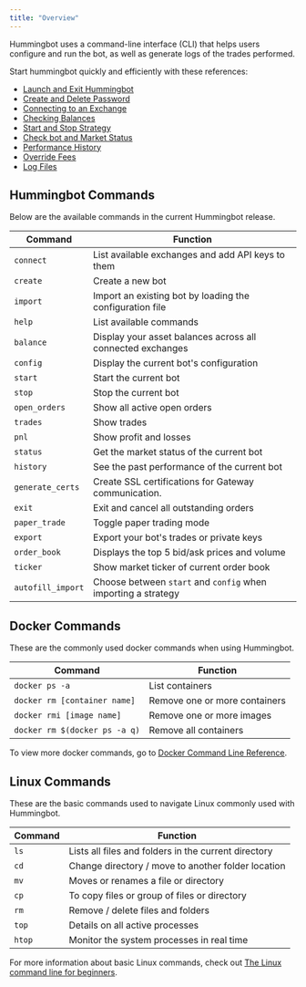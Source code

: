 ```yaml
---
title: "Overview"
---
```


Hummingbot uses a command-line interface (CLI) that helps users configure and run the bot, as well as generate logs of the trades performed.

Start hummingbot quickly and efficiently with these references:

- [Launch and Exit Hummingbot](/operation/launch-exit)
- [Create and Delete Password](/operation/password/)
- [Connecting to an Exchange](/operation/connect-exchange)
- [Checking Balances](/operation/balances)
- [Start and Stop Strategy](/operation/start-stop)
- [Check bot and Market Status](/operation/checking-status)
- [Performance History](/operation/performance-history)
- [Override Fees](/operation/override-fees)
- [Log Files](/operation/log-files)

## Hummingbot Commands

Below are the available commands in the current Hummingbot release.

| Command           | Function                                                      |
| ----------------- | ------------------------------------------------------------- |
| `connect`         | List available exchanges and add API keys to them             |
| `create`          | Create a new bot                                              |
| `import`          | Import an existing bot by loading the configuration file      |
| `help`            | List available commands                                       |
| `balance`         | Display your asset balances across all connected exchanges    |
| `config`          | Display the current bot's configuration                       |
| `start`           | Start the current bot                                         |
| `stop`            | Stop the current bot                                          |
| `open_orders`     | Show all active open orders                                   |
| `trades`          | Show trades                                                   |
| `pnl`             | Show profit and losses                                        |
| `status`          | Get the market status of the current bot                      |
| `history`         | See the past performance of the current bot                   |
| `generate_certs`  | Create SSL certifications for Gateway communication.          |
| `exit`            | Exit and cancel all outstanding orders                        |
| `paper_trade`     | Toggle paper trading mode                                     |
| `export`          | Export your bot's trades or private keys                      |
| `order_book`      | Displays the top 5 bid/ask prices and volume                  |
| `ticker`          | Show market ticker of current order book                      |
| `autofill_import` | Choose between `start` and `config` when importing a strategy |

## Docker Commands

These are the commonly used docker commands when using Hummingbot.

| Command                       | Function                      |
| ----------------------------- | ----------------------------- |
| `docker ps -a`                | List containers               |
| `docker rm [container name]`  | Remove one or more containers |
| `docker rmi [image name]`    | Remove one or more images     |
| `docker rm $(docker ps -a q)` | Remove all containers         |

To view more docker commands, go to [Docker Command Line Reference](https://docs.docker.com/engine/reference/commandline/docker/).

## Linux Commands

These are the basic commands used to navigate Linux commonly used with Hummingbot.

| Command | Function                                             |
| ------- | ---------------------------------------------------- |
| `ls`    | Lists all files and folders in the current directory |
| `cd`    | Change directory / move to another folder location   |
| `mv`    | Moves or renames a file or directory                 |
| `cp`    | To copy files or group of files or directory         |
| `rm`    | Remove / delete files and folders                    |
| `top`   | Details on all active processes                      |
| `htop`  | Monitor the system processes in real time            |

For more information about basic Linux commands, check out [The Linux command line for beginners](https://ubuntu.com/tutorials/command-line-for-beginners#1-overview).
